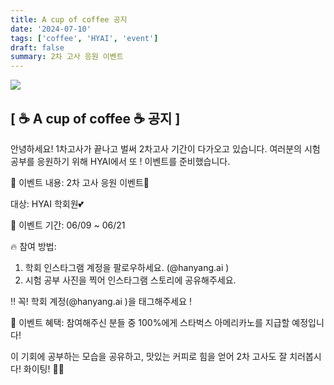 ```yaml
---
title: A cup of coffee 공지
date: '2024-07-10'
tags: ['coffee', 'HYAI', 'event']
draft: false
summary: 2차 고사 응원 이벤트
---
```


![](/static/images/2024-1/coffee.jpg)

## [ ☕ A cup of coffee ☕ 공지 ]
안녕하세요!
1차고사가 끝나고 벌써 2차고사 기간이 다가오고 있습니다. 여러분의 시험 공부를 응원하기 위해 HYAI에서 또 ! 이벤트를 준비했습니다.

📢 이벤트 내용:
2차 고사 응원 이벤트🤍

대상: HYAI 학회원💕

📅 이벤트 기간:
06/09 ~ 06/21

🔥 참여 방법:
1. 학회 인스타그램 계정을 팔로우하세요. (@hanyang.ai )
2. 시험 공부 사진을 찍어 인스타그램 스토리에 공유해주세요.

‼ 꼭! 학회 계정(@hanyang.ai )을 태그해주세요 !

🎁 이벤트 혜택:
참여해주신 분들 중 100%에게 스타벅스 아메리카노를 지급할 예정입니다!

이 기회에 공부하는 모습을 공유하고, 맛있는 커피로 힘을 얻어 2차 고사도 잘 치러봅시다! 화이팅! 💪🏻